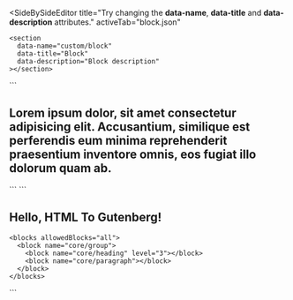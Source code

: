 
<SideBySideEditor
  title="Try changing the <strong>data-name</strong>, <strong>data-title</strong> and <strong>data-description</strong> attributes."
  activeTab="block.json"
>
  ```
  <section
    data-name="custom/block"
    data-title="Block"
    data-description="Block description"
  ></section>
  ```
</SideBySideEditor>

<SideBySideEditor>
  ```
  <section>
    <h2>
      Lorem ipsum dolor, sit amet consectetur adipisicing elit. Accusantium,
      similique est perferendis eum minima reprehenderit praesentium inventore
      omnis, eos fugiat illo dolorum quam ab.
    </h2>
  </section>
  ```
</SideBySideEditor>

<CodeExample>
  ```
  <section class="section">
    <h2 data-attribute="title">Hello, HTML To Gutenberg!</h2>

    <blocks allowedBlocks="all">
      <block name="core/group">
        <block name="core/heading" level="3"></block>
        <block name="core/paragraph"></block>
      </block>
    </blocks>

  </section>
  ```
</CodeExample>
